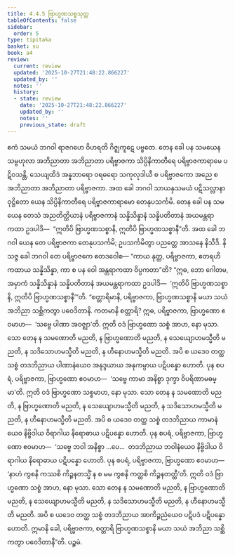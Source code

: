 ```yaml
---
title: 4.4.5 ဗြာဟ္မဏသစ္စသုတ္တ
tableOfContents: false
sidebar:
  order: 5
type: tipitaka
basket: su
book: a4
review:
  current: review
  updated: '2025-10-27T21:48:22.866227'
  updated_by: ''
  notes: ''
  history:
  - state: review
    date: '2025-10-27T21:48:22.866227'
    updated_by: ''
    notes: ''
    previous_state: draft
---
```



<ReviewStatus review={frontmatter.review} showDetails={true} />

<HypothesisAnnotation frontmatter={frontmatter} />

<DynamicBreadcrumb />

<Division number="185" book="a4" e="ch" v="15" p="496">

<Paragraph number="1129" book="a4">
ဧကံ သမယံ ဘဂဝါ ရာဇဂဟေ ဝိဟရတိ ဂိဇ္ဈကူဋေ ပဗ္ဗတေ. တေန ခေါ ပန သမယေန သမ္ဗဟုလာ အဘိညာတာ အဘိညာတာ ပရိဗ္ဗာဇကာ သိပ္ပိနိကာတီရေ ပရိဗ္ဗာဇကာရာမေ ပဋိဝသန္တိ, သေယျထိဒံ အန္နဘာရော ဝရဓရော သကုလုဒါယီ စ ပရိဗ္ဗာဇကော အညေ စ အဘိညာတာ အဘိညာတာ ပရိဗ္ဗာဇကာ. အထ ခေါ ဘဂဝါ သာယနှသမယံ ပဋိသလ္လာနာ ဝုဋ္ဌိတော ယေန သိပ္ပိနိကာတီရေ ပရိဗ္ဗာဇကာရာမော တေနုပသင်္ကမိ.
</Paragraph>

<Paragraph number="1130" book="a4">
တေန ခေါ ပန သမယေန တေသံ အညတိတ္ထိယာနံ ပရိဗ္ဗာဇကာနံ သန္နိသိန္နာနံ သန္နိပတိတာနံ အယမန္တရာ ကထာ ဥဒပါဒိ—  “ဣတိပိ ဗြာဟ္မဏသစ္စာနိ, ဣတိပိ ဗြာဟ္မဏသစ္စာနီ”တိ. အထ ခေါ ဘဂဝါ ယေန တေ ပရိဗ္ဗာဇကာ တေနုပသင်္ကမိ; ဥပသင်္ကမိတွာ ပညတ္တေ အာသနေ နိသီဒိ. နိသဇ္ဇ ခေါ ဘဂဝါ တေ ပရိဗ္ဗာဇကေ ဧတဒဝေါစ—
</Paragraph>

<Paragraph number="1131" book="a4">
“ကာယ နုတ္ထ, ပရိဗ္ဗာဇကာ, ဧတရဟိ ကထာယ သန္နိသိန္နာ, ကာ စ ပန ဝေါ အန္တရာကထာ ဝိပ္ပကတာ”တိ? “ဣဓ, ဘော ဂေါတမ, အမှာကံ သန္နိသိန္နာနံ သန္နိပတိတာနံ အယမန္တရာကထာ ဥဒပါဒိ—  ‘ဣတိပိ ဗြာဟ္မဏသစ္စာနိ, ဣတိပိ ဗြာဟ္မဏသစ္စာနီ’”တိ.
</Paragraph>

<Paragraph number="1132" book="a4">
“စတ္တာရိမာနိ, ပရိဗ္ဗာဇကာ, ဗြာဟ္မဏသစ္စာနိ မယာ သယံ အဘိညာ သစ္ဆိကတွာ ပဝေဒိတာနိ. ကတမာနိ စတ္တာရိ? ဣဓ, ပရိဗ္ဗာဇကာ, ဗြာဟ္မဏော ဧဝမာဟ—  ‘သဗ္ဗေ ပါဏာ အဝဇ္ဈာ’တိ. ဣတိ ဝဒံ ဗြာဟ္မဏော သစ္စံ အာဟ, နော မုသာ. သော တေန န သမဏောတိ မညတိ, န ဗြာဟ္မဏောတိ မညတိ, န သေယျောဟမသ္မီတိ မညတိ, န သဒိသောဟမသ္မီတိ မညတိ, န ဟီနောဟမသ္မီတိ မညတိ. အပိ စ ယဒေဝ တတ္ထ သစ္စံ တဒဘိညာယ ပါဏာနံယေဝ အနုဒ္ဒယာယ အနုကမ္ပာယ ပဋိပန္နော ဟောတိ.
</Paragraph>

<Paragraph number="1133" book="a4">
ပုန စပရံ, ပရိဗ္ဗာဇကာ, ဗြာဟ္မဏော ဧဝမာဟ—  ‘သဗ္ဗေ ကာမာ အနိစ္စာ ဒုက္ခာ ဝိပရိဏာမဓမ္မာ’တိ. ဣတိ ဝဒံ ဗြာဟ္မဏော သစ္စမာဟ, နော မုသာ. သော တေန န သမဏောတိ မညတိ, န ဗြာဟ္မဏောတိ မညတိ, န သေယျောဟမသ္မီတိ မညတိ, န သဒိသောဟမသ္မီတိ မညတိ, န ဟီနောဟမသ္မီတိ မညတိ. အပိ စ ယဒေဝ တတ္ထ သစ္စံ တဒဘိညာယ ကာမာနံယေဝ နိဗ္ဗိဒါယ ဝိရာဂါယ နိရောဓာယ ပဋိပန္နော ဟောတိ.
</Paragraph>

<Paragraph number="1134" book="a4">
ပုန စပရံ, ပရိဗ္ဗာဇကာ, ဗြာဟ္မဏော ဧဝမာဟ—  ‘သဗ္ဗေ ဘဝါ အနိစ္စာ …ပေ…  တဒဘိညာယ ဘဝါနံယေဝ နိဗ္ဗိဒါယ ဝိရာဂါယ နိရောဓာယ ပဋိပန္နော ဟောတိ.
</Paragraph>

<Paragraph number="1135" book="a4">
ပုန စပရံ, ပရိဗ္ဗာဇကာ, ဗြာဟ္မဏော ဧဝမာဟ—  ‘နာဟံ ကွစနိ ကဿစိ ကိဉ္စနတသ္မိံ န စ မမ ကွစနိ ကတ္ထစိ ကိဉ္စနတတ္ထီ’တိ. ဣတိ ဝဒံ ဗြာဟ္မဏော သစ္စံ အာဟ, နော မုသာ. သော တေန န သမဏောတိ မညတိ, န ဗြာဟ္မဏောတိ မညတိ, န သေယျောဟမသ္မီတိ မညတိ, န သဒိသောဟမသ္မီတိ မညတိ, န ဟီနောဟမသ္မီတိ မညတိ. အပိ စ ယဒေဝ တတ္ထ သစ္စံ တဒဘိညာယ အာကိဉ္စညံယေဝ ပဋိပဒံ ပဋိပန္နော ဟောတိ. ဣမာနိ ခေါ, ပရိဗ္ဗာဇကာ, စတ္တာရိ ဗြာဟ္မဏသစ္စာနိ မယာ သယံ အဘိညာ သစ္ဆိကတွာ ပဝေဒိတာနီ”တိ.

</Paragraph>
</Division>

<Paragraph number="1136" type="center" book="a4">
ပဉ္စမံ.
</Paragraph>